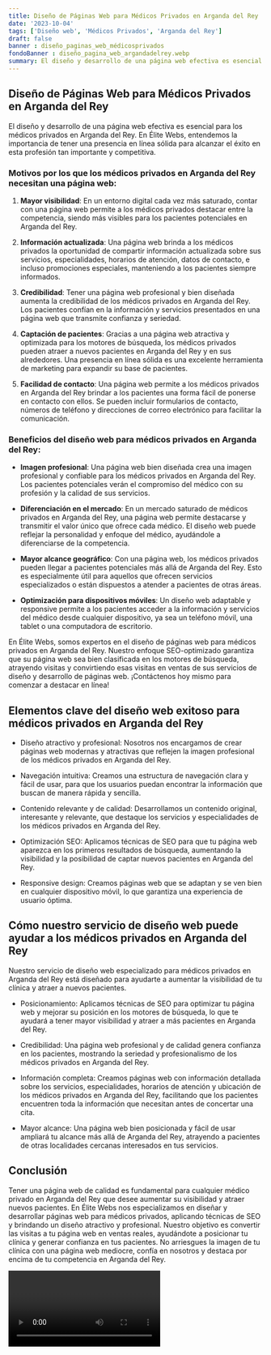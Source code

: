 ```yaml
---
title: Diseño de Páginas Web para Médicos Privados en Arganda del Rey
date: '2023-10-04'
tags: ['Diseño web', 'Médicos Privados', 'Arganda del Rey']
draft: false
banner : diseño_paginas_web_médicosprivados
fondoBanner : diseño_pagina_web_argandadelrey.webp
summary: El diseño y desarrollo de una página web efectiva es esencial para los médicos privados en Arganda del Rey. En Élite Webs, entendemos la importancia de tener una presencia en línea sólida para alcanzar el éxito en esta profesión tan importante y competitiva.
---
```


## Diseño de Páginas Web para Médicos Privados en Arganda del Rey

El diseño y desarrollo de una página web efectiva es esencial para los médicos privados en Arganda del Rey. En Élite Webs, entendemos la importancia de tener una presencia en línea sólida para alcanzar el éxito en esta profesión tan importante y competitiva.

### Motivos por los que los médicos privados en Arganda del Rey necesitan una página web:

1. **Mayor visibilidad**: En un entorno digital cada vez más saturado, contar con una página web permite a los médicos privados destacar entre la competencia, siendo más visibles para los pacientes potenciales en Arganda del Rey.

2. **Información actualizada**: Una página web brinda a los médicos privados la oportunidad de compartir información actualizada sobre sus servicios, especialidades, horarios de atención, datos de contacto, e incluso promociones especiales, manteniendo a los pacientes siempre informados.

3. **Credibilidad**: Tener una página web profesional y bien diseñada aumenta la credibilidad de los médicos privados en Arganda del Rey. Los pacientes confían en la información y servicios presentados en una página web que transmite confianza y seriedad.

4. **Captación de pacientes**: Gracias a una página web atractiva y optimizada para los motores de búsqueda, los médicos privados pueden atraer a nuevos pacientes en Arganda del Rey y en sus alrededores. Una presencia en línea sólida es una excelente herramienta de marketing para expandir su base de pacientes.

5. **Facilidad de contacto**: Una página web permite a los médicos privados en Arganda del Rey brindar a los pacientes una forma fácil de ponerse en contacto con ellos. Se pueden incluir formularios de contacto, números de teléfono y direcciones de correo electrónico para facilitar la comunicación.

### Beneficios del diseño web para médicos privados en Arganda del Rey:

- **Imagen profesional**: Una página web bien diseñada crea una imagen profesional y confiable para los médicos privados en Arganda del Rey. Los pacientes potenciales verán el compromiso del médico con su profesión y la calidad de sus servicios.

- **Diferenciación en el mercado**: En un mercado saturado de médicos privados en Arganda del Rey, una página web permite destacarse y transmitir el valor único que ofrece cada médico. El diseño web puede reflejar la personalidad y enfoque del médico, ayudándole a diferenciarse de la competencia.

- **Mayor alcance geográfico**: Con una página web, los médicos privados pueden llegar a pacientes potenciales más allá de Arganda del Rey. Esto es especialmente útil para aquellos que ofrecen servicios especializados o están dispuestos a atender a pacientes de otras áreas.

- **Optimización para dispositivos móviles**: Un diseño web adaptable y responsive permite a los pacientes acceder a la información y servicios del médico desde cualquier dispositivo, ya sea un teléfono móvil, una tablet o una computadora de escritorio.

En Élite Webs, somos expertos en el diseño de páginas web para médicos privados en Arganda del Rey. Nuestro enfoque SEO-optimizado garantiza que su página web sea bien clasificada en los motores de búsqueda, atrayendo visitas y convirtiendo esas visitas en ventas de sus servicios de diseño y desarrollo de páginas web. ¡Contáctenos hoy mismo para comenzar a destacar en línea!

<GifSeo />

<Cta />

## Elementos clave del diseño web exitoso para médicos privados en Arganda del Rey 

- Diseño atractivo y profesional: Nosotros nos encargamos de crear páginas web modernas y atractivas que reflejen la imagen profesional de los médicos privados en Arganda del Rey. 

- Navegación intuitiva: Creamos una estructura de navegación clara y fácil de usar, para que los usuarios puedan encontrar la información que buscan de manera rápida y sencilla.

- Contenido relevante y de calidad: Desarrollamos un contenido original, interesante y relevante, que destaque los servicios y especialidades de los médicos privados en Arganda del Rey. 

- Optimización SEO: Aplicamos técnicas de SEO para que tu página web aparezca en los primeros resultados de búsqueda, aumentando la visibilidad y la posibilidad de captar nuevos pacientes en Arganda del Rey. 

- Responsive design: Creamos páginas web que se adaptan y se ven bien en cualquier dispositivo móvil, lo que garantiza una experiencia de usuario óptima.

## Cómo nuestro servicio de diseño web puede ayudar a los médicos privados en Arganda del Rey

Nuestro servicio de diseño web especializado para médicos privados en Arganda del Rey está diseñado para ayudarte a aumentar la visibilidad de tu clínica y atraer a nuevos pacientes.

- Posicionamiento: Aplicamos técnicas de SEO para optimizar tu página web y mejorar su posición en los motores de búsqueda, lo que te ayudará a tener mayor visibilidad y atraer a más pacientes en Arganda del Rey. 

- Credibilidad: Una página web profesional y de calidad genera confianza en los pacientes, mostrando la seriedad y profesionalismo de los médicos privados en Arganda del Rey.

- Información completa: Creamos páginas web con información detallada sobre los servicios, especialidades, horarios de atención y ubicación de los médicos privados en Arganda del Rey, facilitando que los pacientes encuentren toda la información que necesitan antes de concertar una cita.

- Mayor alcance: Una página web bien posicionada y fácil de usar ampliará tu alcance más allá de Arganda del Rey, atrayendo a pacientes de otras localidades cercanas interesados en tus servicios. 

## Conclusión

Tener una página web de calidad es fundamental para cualquier médico privado en Arganda del Rey que desee aumentar su visibilidad y atraer nuevos pacientes. En Élite Webs nos especializamos en diseñar y desarrollar páginas web para médicos privados, aplicando técnicas de SEO y brindando un diseño atractivo y profesional. Nuestro objetivo es convertir las visitas a tu página web en ventas reales, ayudándote a posicionar tu clínica y generar confianza en tus pacientes. No arriesgues la imagen de tu clínica con una página web mediocre, confía en nosotros y destaca por encima de tu competencia en Arganda del Rey.

<Video />

<CtaBot job='Médicos Privados' city='Arganda del Rey'/>

<Gmaps query='Arganda del Rey+españa+maps' />